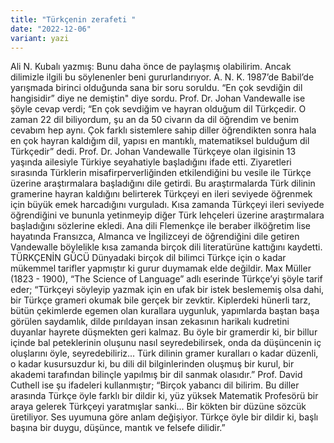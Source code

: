 ```yaml
---
title: "Türkçenin zerafeti "
date: "2022-12-06"
variant: yazi
---
```


Ali N. Kubalı yazmış:
Bunu daha önce de paylaşmış olabilirim. Ancak dilimizle ilgili bu söylenenler beni gururlandırıyor. A. N. K.
1987’de Babil’de yarışmada birinci olduğunda sana bir soru soruldu. “En çok sevdiğin dil hangisidir” diye ne demiştin" diye sordu.
Prof. Dr. Johan Vandewalle ise şöyle cevap verdi;
“En çok sevdiğim ve hayran olduğum dil Türkçedir.
O zaman 22 dil biliyordum, şu an da 50 civarın da dil öğrendim ve benim cevabım hep aynı.
Çok farklı sistemlere sahip diller öğrendikten sonra hala en çok hayran kaldığım dil, yapısı en mantıklı, matematiksel bulduğum dil Türkçedir” dedi.
Prof. Dr. Johan Vandewalle Türkçeye olan ilgisinin 13 yaşında ailesiyle Türkiye seyahatiyle başladığını ifade etti.
Ziyaretleri sırasında Türklerin misafirperverliğinden etkilendiğini bu vesile ile Türkçe üzerine araştırmalara başladığını dile getirdi.
Bu araştırmalarda Türk dilinin gramerine hayran kaldığını belirterek Türkçeyi en ileri seviyede öğrenmek için büyük emek harcadığını vurguladı.
Kısa zamanda Türkçeyi ileri seviyede öğrendiğini ve bununla yetinmeyip diğer Türk lehçeleri üzerine araştırmalara başladığını sözlerine ekledi.
Ana dili Flemenkçe ile beraber ilköğretim lise hayatında Fransızca, Almanca ve İngilizceyi de öğrendiğini dile getiren Vandewalle böylelikle kısa zamanda birçok dili literatürüne kattığını kaydetti.
TÜRKÇENİN GÜCÜ
Dünyadaki birçok dil bilimci Türkçe için o kadar mükemmel tarifler yapmıştır ki gurur duymamak elde değildir.
Max Müller (1823 - 1900), “The Science of Language” adlı eserinde Türkçe’yi şöyle tarif eder;
“Türkçeyi söyleyip yazmak için en ufak bir istek beslememiş olsa dahi, bir Türkçe grameri okumak bile gerçek bir zevktir.
Kiplerdeki hünerli tarz, bütün çekimlerde egemen olan kurallara uygunluk, yapımlarda baştan başa görülen saydamlık, dilde pırıldayan insan zekasının harikalı kudretini duyanlar hayrete düşmekten geri kalmaz.
Bu öyle bir gramerdir ki, bir billur içinde bal peteklerinin oluşunu nasıl seyredebilirsek, onda da düşüncenin iç oluşlarını öyle, seyredebiliriz...
Türk dilinin gramer kuralları o kadar düzenli, o kadar kusursuzdur ki, bu dili dil bilginlerinden oluşmuş bir kurul, bir akademi tarafından bilinçle yapılmış bir dil sanmak olasıdır.”
Prof. David Cuthell ise şu ifadeleri kullanmıştır;
“Birçok yabancı dil bilirim. Bu diller arasında Türkçe öyle farklı bir dildir ki, yüz yüksek Matematik Profesörü bir araya gelerek Türkçeyi yaratmışlar sanki...
Bir kökten bir düzüne sözcük üretiliyor. Ses uyumuna göre anlam değişiyor.
Türkçe öyle bir dildir ki, başlı başına bir duygu, düşünce, mantık ve felsefe dilidir.”
